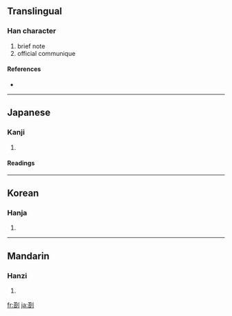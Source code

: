 {{see|箚}}
==Translingual==

===Han character===
{{Han char|rn=18|rad=刀|as=10|sn=12|four=|canj=廿口中弓 (TRLN)}}

# brief note
# official communique

====References====
* {{Han ref|kx=0142.360|dkj=02113|dj=0323.050|hdz=10347.150|uh=5273|ud=21107}}

----

==Japanese==

===Kanji===
{{ja-kanji|grade=|rs=刀10}}

# {{defn|Japanese}}

====Readings====
{{ja-readings|on=[[とう]] (tō), [[さつ]] (satsu)|kun=[[かぎ]] (kagi), [[かま]] (kama), [[さす]] (sasu)}}

----

==Korean==

===Hanja===
{{ko-hanja|hangeul=차|rv=cha|mr=ch'a}}

# {{defn|Korean}}

----

==Mandarin==

===Hanzi===
{{cmn-hanzi|pin=[[zhā]] ([[zha1]])|wg=cha<sup>1</sup>}}

# {{defn|Mandarin}}

[[fr:剳]]
[[ja:剳]]